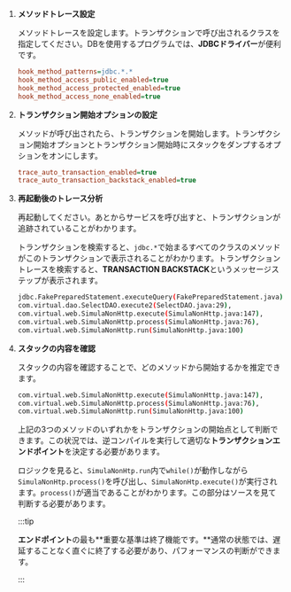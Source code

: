 1.  **メソッドトレース設定**

    メソッドトレースを設定します。トランザクションで呼び出されるクラスを指定してください。DBを使用するプログラムでは、**JDBCドライバー**が便利です。 

    ```ini title='whatap.conf'
    hook_method_patterns=jdbc.*.*
    hook_method_access_public_enabled=true
    hook_method_access_protected_enabled=true
    hook_method_access_none_enabled=true
    ```

2.  **トランザクション開始オプションの設定**

    メソッドが呼び出されたら、トランザクションを開始します。トランザクション開始オプションとトランザクション開始時にスタックをダンプするオプションをオンにします。 

    ```ini title='whatap.conf'
    trace_auto_transaction_enabled=true
    trace_auto_transaction_backstack_enabled=true
    ```

3.  **再起動後のトレース分析**

    再起動してください。あとからサービスを呼び出すと、トランザクションが追跡されていることがわかります。 

    トランザクションを検索すると、`jdbc.*`で始まるすべてのクラスのメソッドがこのトランザクションで表示されることがわかります。トランザクショントレースを検索すると、**TRANSACTION BACKSTACK**というメッセージステップが表示されます。

    ```bash title='TRANSACTION BACKSTACK'
    jdbc.FakePreparedStatement.executeQuery(FakePreparedStatement.java),
    com.virtual.dao.SelectDAO.execute2(SelectDAO.java:29),
    com.virtual.web.SimulaNonHttp.execute(SimulaNonHttp.java:147),
    com.virtual.web.SimulaNonHttp.process(SimulaNonHttp.java:76),
    com.virtual.web.SimulaNonHttp.run(SimulaNonHttp.java:100)
    ```

4.  **スタックの内容を確認**

    スタックの内容を確認することで、どのメソッドから開始するかを推定できます。

    ```bash title='Example'
    com.virtual.web.SimulaNonHttp.execute(SimulaNonHttp.java:147),
    com.virtual.web.SimulaNonHttp.process(SimulaNonHttp.java:76),
    com.virtual.web.SimulaNonHttp.run(SimulaNonHttp.java:100)
    ```

    上記の3つのメソッドのいずれかをトランザクションの開始点として判断できます。この状況では、逆コンパイルを実行して適切な**トランザクションエンドポイント**を決定する必要があります。

    ロジックを見ると、`SimulaNonHtp.run`内で`while()`が動作しながら`SimulaNonHtp.process()`を呼び出し、`SimulaNonHtp.execute()`が実行されます。`process()`が適当であることがわかります。この部分はソースを見て判断する必要があります。

    :::tip

    **エンドポイント**の最も**重要な基準は終了機能です。**通常の状態では、遅延することなく直ぐに終了する必要があり、パフォーマンスの判断ができます。

    :::
